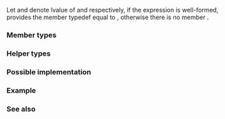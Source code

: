 {{cpp/title|compare_three_way_result}}
{{cpp/utility/navbar}}
{{dcl begin}}
{{dcl header|compare}}
{{dcl|since=c++20|1=
template&lt; class T, class U = T &gt;
struct compare_three_way_result;
}}
{{dcl end}}

Let {{tt|t}} and {{tt|u}} denote lvalue of {{c|const std::remove_reference_t&lt;T&gt;}} and {{c|const std::remove_reference_t&lt;U&gt;}} respectively, if the expression {{c|1=t &lt;=&gt; u}} is well-formed, provides the member typedef {{tt|type}} equal to {{c|1=decltype(t &lt;=&gt; u)}}, otherwise there is no member {{tt|type}}.

{{cpp/types/nospec}}

===Member types===
{{dsc begin}}
{{dsc hitem|Name|Definition}}
{{dsc|{{tt|type}}|the result type of {{c|1=operator&lt;=&gt;}} on const-qualified lvalue of {{tt|T}} and {{tt|U}}}}
{{dsc end}}

===Helper types===
{{ddcl|since=c++20|1=
template&lt; class T, class U = T &gt;
using compare_three_way_result_t = compare_three_way_result&lt;T, U&gt;::type;
}}

===Possible implementation===
{{eq fun
|1=
// recommended by Casey Carter
// see also: https://github.com/microsoft/STL/pull/385#discussion_r357894054
template&lt;class T, class U = T&gt;
using compare_three_way_result_t = decltype(
    std::declval&lt;const std::remove_reference_t&lt;T&gt;&amp;&gt;() &lt;=&gt;
    std::declval&lt;const std::remove_reference_t&lt;U&gt;&amp;&gt;()
);

template&lt;class T, class U = T&gt;
struct compare_three_way_result {};

template&lt;class T, class U&gt;
    requires requires { typename compare_three_way_result_t&lt;T, U&gt;; }
struct compare_three_way_result&lt;T, U&gt;
{
    using type = compare_three_way_result_t&lt;T, U&gt;;
};
}}

===Example===
{{example
|code=
#include &lt;compare&gt;
#include &lt;iostream&gt;
#include &lt;type_traits&gt;

template&lt;class Ord&gt;
void print_cmp_type()
{
    if constexpr (std::is_same_v&lt;Ord, std::strong_ordering&gt;)
        std::cout &lt;&lt; "strong ordering\n";
    else if constexpr (std::is_same_v&lt;Ord, std::weak_ordering&gt;)
        std::cout &lt;&lt; "weak ordering\n";
    else if constexpr (std::is_same_v&lt;Ord, std::partial_ordering&gt;)
        std::cout &lt;&lt; "partial ordering\n";
    else
        std::cout &lt;&lt; "illegal comparison result type\n";
}

int main()
{
    print_cmp_type&lt;std::compare_three_way_result_t&lt;int&gt;&gt;();
    print_cmp_type&lt;std::compare_three_way_result_t&lt;double&gt;&gt;();
}
|output=
strong ordering
partial ordering
}}

===See also===
{{dsc begin}}
{{dsc inc|cpp/utility/compare/dsc partial_ordering}}
{{dsc inc|cpp/utility/compare/dsc weak_ordering}}
{{dsc inc|cpp/utility/compare/dsc strong_ordering}}
{{dsc end}}

{{langlinks|de|es|ja|ru|zh}}